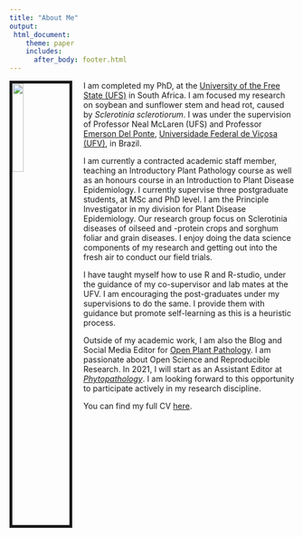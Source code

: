```yaml
---
title: "About Me"
output: 
 html_document:
    theme: paper
    includes:
      after_body: footer.html
---
```


<img src="images/LAROTHMANN.JPG" style="width:20%; border:5px solid; margin-right: 20px" align="left">


I am completed my PhD, at the [University of the Free State (UFS)](https://www.ufs.ac.za/homepage) in South Africa. I am focused my research on soybean and sunflower stem and head rot, caused by _Sclerotinia sclerotiorum_. I was under the supervision of Professor Neal McLaren (UFS) and Professor [Emerson Del Ponte](https://github.com/emdelponte), [Universidade Federal de Viçosa (UFV)](https://www.ufv.br/international-students/), in Brazil. 

I am currently a contracted academic staff member, teaching an Introductory Plant Pathology course as well as an honours course in an Introduction to Plant Disease Epidemiology. I currently supervise three postgraduate students, at MSc and PhD level. I am the Principle Investigator in my division for Plant Disease Epidemiology. Our research group focus on Sclerotinia diseases of oilseed and -protein crops and sorghum foliar and grain diseases.  I enjoy doing the data science components of my research and getting out into the fresh air to conduct our field trials.   

I have taught myself how to use R and R-studio, under the guidance of my co-supervisor and lab mates at the UFV. I am encouraging the post-graduates under my supervisions to do the same. I provide them with guidance but promote self-learning as this is a heuristic process.  

Outside of my academic work, I am also the Blog and Social Media Editor for [Open Plant Pathology](https://openplantpathology.org/).  I am passionate about Open Science and Reproducible Research.  In 2021, I will start as an Assistant Editor at [_Phytopathology_](https://apsjournals.apsnet.org/journal/phyto). I am looking forward to this opportunity to participate actively in my research discipline.    

You can find my full CV [here](files/LisaAnnRothmann_CV.pdf). 



